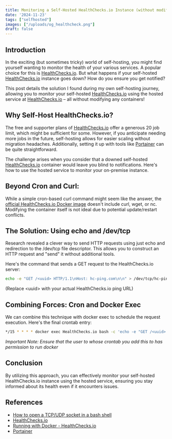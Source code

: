 ```yaml
---
title: Monitoring a Self-Hosted HealthChecks.io Instance (without modifying containers)
date: '2024-11-23'
tags: ["selfhosted"]
images: ["/uploads/og_healthcheck.png"]
draft: false
---
```


## Introduction

In the exciting (but sometimes tricky) world of self-hosting, you might find yourself wanting to monitor the health of your various services. A popular choice for this is [HealthChecks.io](https://healthchecks.io). But what happens if your self-hosted [HealthChecks.io](https://healthchecks.io) instance goes down? How do you ensure you get notified?

This post details the solution I found during my own self-hosting journey, allowing you to monitor your self-hosted [HealthChecks.io](https://healthchecks.io) using the hosted service at [HealthChecks.io](https://healthchecks.io) – all without modifying any containers!

## Why Self-Host HealthChecks.io?

The free and supporter plans of [HealthChecks.io](https://healthchecks.io) offer a generous 20 job limit, which might be sufficient for some. However, if you anticipate needing more jobs in the future, self-hosting allows for easier scaling without migration headaches. Additionally, setting it up with tools like [Portainer](https://portainer.io) can be quite straightforward.

The challenge arises when you consider that a downed self-hosted [HealthChecks.io](https://healthchecks.io) container would leave you blind to notifications. Here's how to use the hosted service to monitor your on-premise instance.

## Beyond Cron and Curl:

While a simple cron-based curl command might seem like the answer, the [official HealthChecks.io Docker image](https://hub.docker.com/r/healthchecks/healthchecks) doesn't include curl, wget, or nc. Modifying the container itself is not ideal due to potential update/restart conflicts.

## The Solution: Using echo and /dev/tcp

Research revealed a clever way to send HTTP requests using just echo and redirection to the /dev/tcp file descriptor.  This allows you to construct an HTTP request and "send" it without additional tools.

Here's the command that sends a GET request to the HealthChecks.io server:


```bash 
echo -e "GET /<uuid> HTTP/1.1\nHost: hc-ping.com\n\n" > /dev/tcp/hc-ping.com/80

```

(Replace \<uuid\> with your actual HealthChecks.io ping URL)

## Combining Forces: Cron and Docker Exec

We can combine this technique with docker exec to schedule the request execution.  Here's the final crontab entry:


```bash 
*/15 * * * * docker exec HealthChecks.io bash -c 'echo -e "GET /<uuid> HTTP/1.1\nHost: hc-ping.com\n\n" > /dev/tcp/hc-ping.com/80'
```

*Important Note: Ensure that the user to whose crontab you add this to has permission to run docker*

## Conclusion

By utilizing this approach, you can effectively monitor your self-hosted HealthChecks.io instance using the hosted service, ensuring you stay informed about its health even if it encounters issues.

## References

* [How to open a TCP/UDP socket in a bash shell](https://www.xmodulo.com/tcp-udp-socket-bash-shell.html)
* [HealthChecks.io](https://healthchecks.io/)
* [Running with Docker - HealthChecks.io](https://healthchecks.io/docs/self_hosted_docker/)
* [Portainer](https://www.portainer.io/)